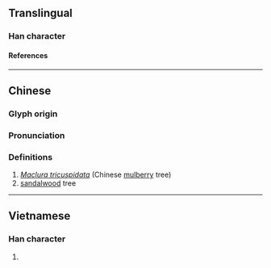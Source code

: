 {{character info/new}}
==Translingual==

===Han character===
{{Han char|rn=75|rad=木|as=13|sn=17|four=|canj=DJJJ|ids=⿰木幹}}

====References====
{{Han ref|kx=0556.200|dkj=15652|dj=0945.350|hdz=21299.100|uh=6A8A}}

----

==Chinese==
{{zh-forms}}

===Glyph origin===
{{Han etym|鼾}}

===Pronunciation===
{{zh-pron
|m=gàn
|c=gon1
|mc=y
|oc=y
|cat=
}}

===Definitions===
{{zh-hanzi}}

# ''[[w:Maclura tricuspidata|Maclura tricuspidata]]'' (Chinese [[mulberry]] tree)
# [[sandalwood]] tree
{{attention|zh|1. 柘木, 2. 檀木}}

{{zh-cat|Trees}}

----

==Vietnamese==

===Han character===
{{vi-readings|rs=木13|reading=[[gán]], [[cán]]}}

# {{defn|lang=vi|sort=木13}}